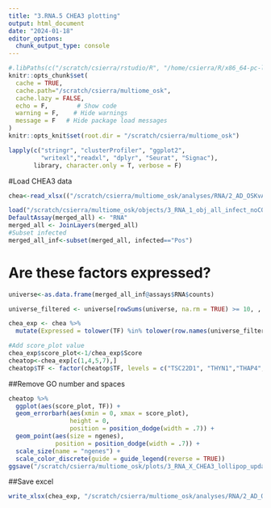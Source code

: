 ```yaml
---
title: "3.RNA.5 CHEA3 plotting"
output: html_document
date: "2024-01-18"
editor_options: 
  chunk_output_type: console
---
```


```r
#.libPaths(c("/scratch/csierra/rstudio/R", "/home/csierra/R/x86_64-pc-linux-gnu-library/4.1"))
knitr::opts_chunk$set(
  cache = TRUE,
  cache.path="/scratch/csierra/multiome_osk",
  cache.lazy = FALSE,
  echo = F,        # Show code
  warning = F,    # Hide warnings
  message = F   # Hide package load messages
)
knitr::opts_knit$set(root.dir = "/scratch/csierra/multiome_osk")
```

```r
lapply(c("stringr", "clusterProfiler", "ggplot2",
         "writexl","readxl", "dplyr", "Seurat", "Signac"),
       library, character.only = T, verbose = F)
```

#Load CHEA3 data
```r
chea<-read_xlsx(("/scratch/csierra/multiome_osk/analyses/RNA/2_AD_OSKvAD_GFP/CHEA3/2_CHEA3_DW.xlsx"))
```

```r
load("/scratch/csierra/multiome_osk/objects/3_RNA_1_obj_all_infect_noCON_OSK.rds")
DefaultAssay(merged_all) <- "RNA"
merged_all <- JoinLayers(merged_all)
#Subset infected
merged_all_inf<-subset(merged_all, infected=="Pos")
```

# Are these factors expressed?
```r
universe<-as.data.frame(merged_all_inf@assays$RNA$counts)

universe_filtered <- universe[rowSums(universe, na.rm = TRUE) >= 10, , drop = FALSE]

chea_exp <- chea %>%
  mutate(Expressed = tolower(TF) %in% tolower(row.names(universe_filtered)))
```

```r
#Add score_plot value
chea_exp$score_plot<-1/chea_exp$Score
cheatop<-chea_exp[c(1,4,5,7),]
cheatop$TF <- factor(cheatop$TF, levels = c("TSC22D1", "THYN1","THAP4", "POU5F1B"))

```

##Remove GO number and spaces
```r
cheatop %>%
  ggplot(aes(score_plot, TF)) +
  geom_errorbarh(aes(xmin = 0, xmax = score_plot),
                 height = 0,
                 position = position_dodge(width = .7)) +
  geom_point(aes(size = ngenes),
             position = position_dodge(width = .7)) +
  scale_size(name = "ngenes") +
  scale_color_discrete(guide = guide_legend(reverse = TRUE))
ggsave("/scratch/csierra/multiome_osk/plots/3_RNA_X_CHEA3_lollipop_updated.pdf", height = 5, width = 6, dpi=300)
```

##Save excel
```r
write_xlsx(chea_exp, "/scratch/csierra/multiome_osk/analyses/RNA/2_AD_OSKvAD_GFP/CHEA3/2_CHEA3_DW_exp.xlsx")
```